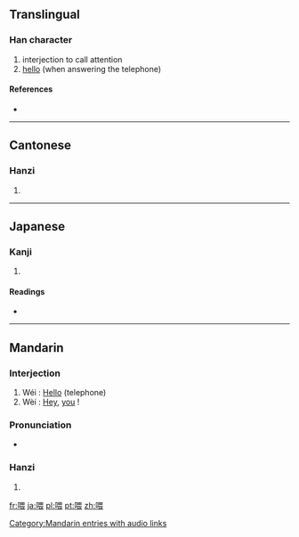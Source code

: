 ==Translingual==

===Han character===
{{Han char|rn=30|rad=口|as=09|sn=12|four=6603<sub>2</sub>|canj=口田一女 (RWMV)}}

# interjection to call attention
# [[hello]] (when answering the telephone)

====References====
* {{Han ref|kx=0197.140|dkj=03900|dj=0418.340|hdz=10653.150|uh=5582|ud=21890|bh=B3DE|bd=46046}}

----

==Cantonese==

===Hanzi===
{{yue-hanzi|jyut=|y=wai3}}

# {{defn|Cantonese}}

----

==Japanese==

===Kanji===
{{ja-kanji|grade=|rs=口09}}

# {{defn|Japanese}}

====Readings====
* {{ja-readings|on=[[き]] (ki), [[かい]] (kai)|kun=[[なげく]] (nageku)}}

----

==Mandarin==

===Interjection===
{{infl|cmn|interjection|sc=Hani}}{{attention|zh|needs inflection template}}

# Wéi : [[hello|Hello]] (telephone)
# Wèi : [[hey|Hey]], [[you]] !

===Pronunciation===
* {{audio|zh-wèi.ogg|audio}}

===Hanzi===
{{cmn-hanzi|pin=[[lǎ]] ([[la3]]), [[wèi]] ([[wei4]]), [[wéi]] ([[wei2]])|wg=la<sup>3</sup>, wei<sup>4</sup>}}

# {{defn|Mandarin}}

[[Category:Mandarin entries with audio links]]

[[fr:喂]]
[[ja:喂]]
[[pl:喂]]
[[pt:喂]]
[[zh:喂]]